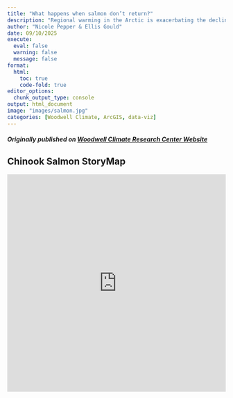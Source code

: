```yaml
---
title: "What happens when salmon don’t return?"
description: "Regional warming in the Arctic is exacerbating the decline of Yukon River Chinook Salmon"
author: "Nicole Pepper & Ellis Gould"
date: 09/10/2025
execute:
  eval: false
  warning: false
  message: false
format:
  html:
    toc: true 
    code-fold: true
editor_options: 
  chunk_output_type: console
output: html_document
image: "images/salmon.jpg"
categories: [Woodwell Climate, ArcGIS, data-viz]
---
```

##### Originally published on [Woodwell Climate Research Center Website](https://www.woodwellclimate.org/what-happens-when-salmon-dont-return/)
::: {preview="false"}
# Chinook Salmon StoryMap
<iframe src="https://www.woodwellclimate.org/what-happens-when-salmon-dont-return/" 
        width="100%" height="500" frameborder="0" allowfullscreen allow="geolocation"></iframe>

:::